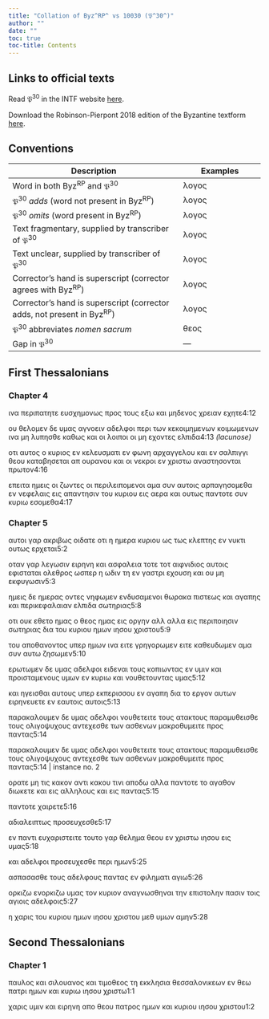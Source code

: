 ```yaml
---
title: "Collation of Byz^RP^ vs 10030 (𝔓^30^)"
author: ""
date: ""
toc: true
toc-title: Contents
---
```


::: {.callout-note appearance="minimal" icon="false" collapse="true"}
# Links to official texts

Read 𝔓^30^ in the INTF website [here](https://ntvmr.uni-muenster.de/manuscript-workspace?docID=10030).

Download the Robinson-Pierpont 2018 edition of the Byzantine textform [here](https://web.archive.org/web/20210413060536/https://byzantinetext.com/wp-content/uploads/2021/03/robinson-pierpont-2018-gnt-edition.pdf).


:::


::: {.callout-note appearance="minimal" icon="false" collapse="true"}
# Conventions

| Description                                                              	| Examples                           	|
|--------------------------------------------------------------------------	|------------------------------------	|
| Word in both Byz^RP^ and 𝔓^30^                                   	| λογος                              	|
| 𝔓^30^ *adds* (word not present in Byz^RP^)                       	| [λογος]{.greek-added}            	|
| 𝔓^30^ *omits* (word present in Byz^RP^)                          	| [λογος]{.greek-omitted}          	|
| Text fragmentary, supplied by transcriber of 𝔓^30^               	| [λογος]{.greek-supplied}         	|
| Text unclear, supplied by transcriber of 𝔓^30^                   	| [λογος]{.unclear}                	|
| Corrector's hand is superscript (corrector agrees with Byz^RP^)          	| [λογος]{.corr}                   	|
| Corrector's hand is superscript (corrector adds, not present in Byz^RP^) 	| [[λογος]{.corr}]{.greek-added} 	|
| 𝔓^30^ abbreviates *nomen sacrum*                                 	| [θεος]{.greek-abbr}            	|
| Gap in 𝔓^30^                                                     	| [―]{.gap}                        	|
:::

## First Thessalonians

### Chapter 4

[ινα]{.greek-omitted} [περιπατητε]{.greek-omitted} [ευσχημονως]{.greek-omitted} [προς]{.greek-omitted} [τους]{.greek-omitted} [εξω]{.greek-omitted} [και]{.greek-omitted} [μηδε]{.greek-supplied}νο[ς]{.unclear} [χρειαν]{.greek-supplied} [εχητε]{.greek-supplied}[4:12]{.aside}

[ου]{.greek-supplied} [θελο]{.greek-supplied}με[ν]{.unclear} [δε]{.greek-supplied} [υμας]{.greek-supplied} [αγνοειν]{.greek-supplied} [αδελ]{.greek-supplied}[φο]{.greek-supplied}[ι]{.unclear} [περι]{.greek-supplied} [των]{.greek-supplied} [κεκοιμημενων]{.greek-omitted} [[κοιμωμενων]{.greek-supplied}]{.greek-added} [ινα]{.greek-omitted} [μη]{.greek-omitted} [λυπησθε]{.greek-omitted} [καθως]{.greek-omitted} [και]{.greek-omitted} [οι]{.greek-omitted} [λοιποι]{.greek-omitted} [οι]{.greek-omitted} [μη]{.greek-omitted} [εχοντες]{.greek-omitted} [ελπιδα]{.greek-omitted}[[4:13 *(lacunose)*]{.lacunose}]{.aside}

[οτι]{.greek-omitted} [αυτος]{.greek-omitted} [ο]{.greek-omitted} [κυριος]{.greek-omitted} [εν]{.greek-omitted} [κελευσματι]{.greek-omitted} [εν]{.greek-omitted} [φωνη]{.greek-omitted} [αρχαγγελου]{.greek-omitted} [και]{.greek-omitted} [εν]{.greek-omitted} [σαλπιγγι]{.greek-omitted} [θεου]{.greek-omitted} [καταβησεται]{.greek-omitted} [απ]{.greek-omitted} [ουρα]{.greek-supplied}[ν]{.unclear}ο[υ]{.unclear} [κ]{.unclear}α[ι]{.unclear} [ο]{.unclear}[ι]{.greek-supplied} [νεκροι]{.greek-supplied} [εν]{.greek-supplied} [χριστω]{.greek-abbr} [α]{.greek-supplied}να[σ]{.greek-supplied}[τ]{.unclear}ησ[ο]{.unclear}[νται]{.greek-supplied} [πρωτον]{.greek-supplied}[4:16]{.aside}

[ε]{.greek-supplied}[πειτα]{.greek-supplied} [ημεις]{.greek-supplied} [οι]{.greek-supplied} [ζωντες]{.greek-supplied} [οι]{.greek-supplied} [περ]{.unclear}[ιλειπομενοι]{.greek-supplied} [αμα]{.greek-supplied} [σ]{.unclear}[υ]{.greek-supplied}ν αυτοι[ς]{.unclear} [α]{.unclear}[ρπαγησομεθα]{.greek-supplied} [εν]{.unclear} [νεφε]{.unclear}[λαις]{.greek-supplied} [εις]{.greek-supplied} [απαντη]{.greek-supplied}σι[ν]{.unclear} [τ]{.unclear}ου [κυριου]{.greek-abbr} ει[ς]{.greek-supplied} [αερα]{.greek-supplied} [και]{.greek-supplied} [ουτως]{.greek-supplied} παντοτε συ[ν]{.greek-supplied} [κυριω]{.greek-abbr} [εσομεθα]{.greek-supplied}[4:17]{.aside}

### Chapter 5

[αυτοι]{.greek-omitted} [γαρ]{.greek-omitted} [ακριβως]{.greek-omitted} [οιδατε]{.greek-omitted} [οτι]{.greek-omitted} [η]{.greek-omitted} [ημερα]{.greek-omitted} [κυριου]{.greek-omitted} [ως]{.greek-omitted} [[τως]{.greek-supplied}]{.greek-added} [κλεπτης]{.greek-omitted} [εν]{.greek-omitted} [νυκτι]{.greek-omitted} [ουτως]{.greek-omitted} [ερχεται]{.greek-supplied}[5:2]{.aside}

[οταν]{.greek-supplied} [γαρ]{.greek-omitted} [λεγ]{.greek-supplied}ωσιν [ειρηνη]{.greek-supplied} [και]{.greek-supplied} [ασφαλεια]{.greek-supplied} [τοτε]{.greek-omitted} [[το]{.greek-supplied}τ]{.greek-added} [α]{.unclear}ι[φνιδιος]{.greek-supplied} [αυτοις]{.greek-omitted} [εφισταται]{.greek-omitted} [ολεθρος]{.greek-omitted} [ωσπερ]{.greek-omitted} [η]{.greek-omitted} [ωδιν]{.greek-omitted} [τη]{.greek-omitted} [εν]{.greek-omitted} [γαστρι]{.greek-omitted} [εχουση]{.greek-omitted} [και]{.greek-omitted} [ου]{.greek-omitted} [μη]{.greek-omitted} [εκφυγωσιν]{.greek-omitted}[5:3]{.aside}

[ημεις]{.greek-omitted} [δε]{.greek-omitted} [ημερας]{.greek-omitted} [οντες]{.greek-omitted} [νηφωμεν]{.greek-omitted} [ενδυσαμενοι]{.greek-supplied} [θωρακ]{.greek-supplied}α πιστε[ως]{.greek-supplied} [και]{.greek-supplied} [αγαπης]{.greek-supplied} [και]{.greek-supplied} περικεφ[α]{.unclear}[λαιαν]{.greek-supplied} [ελπιδα]{.greek-supplied} [σ]{.greek-supplied}[ω]{.unclear}τηρ[ι]{.unclear}ας[5:8]{.aside}

οτ[ι]{.unclear} [ουκ]{.greek-supplied} [εθετο]{.greek-supplied} [ημας]{.greek-omitted} [ο]{.greek-supplied} [θεος]{.greek-abbr} [[η]{.unclear}μας]{.greek-added} εις ο[ρ]{.unclear}[γην]{.greek-supplied} [αλλ]{.greek-omitted} [[αλλα]{.greek-supplied}]{.greek-added} [εις]{.greek-supplied} [π]{.greek-supplied}εριποι[η]{.unclear}[σ]{.greek-supplied}[ιν]{.unclear} [σωτηριας]{.greek-supplied} [δια]{.greek-supplied} [το]{.greek-supplied}υ [κυριου]{.greek-abbr} ημων [ιησου]{.greek-abbr} [χριστου]{.greek-omitted}[5:9]{.aside}

[του]{.greek-supplied} [αποθανον]{.greek-supplied}τος υπερ η[μων]{.greek-supplied} [ινα]{.greek-omitted} [ειτε]{.greek-omitted} [γρηγορωμεν]{.greek-omitted} [ειτε]{.greek-omitted} [καθευδωμεν]{.greek-omitted} [αμα]{.greek-omitted} [συν]{.greek-omitted} [αυτω]{.greek-omitted} [ζησωμεν]{.greek-omitted}[5:10]{.aside}

[ερωτωμεν]{.greek-omitted} [δε]{.greek-omitted} [υμας]{.greek-omitted} [αδελφοι]{.greek-omitted} [ειδεναι]{.greek-omitted} [τους]{.greek-omitted} [κοπιωντας]{.greek-omitted} [εν]{.greek-omitted} [υμιν]{.greek-supplied} [και]{.greek-supplied} [προιστα]{.greek-supplied}με[νους]{.greek-supplied} [υμων]{.greek-supplied} [εν]{.greek-supplied} [κυριω]{.greek-abbr} [και]{.greek-supplied} νου[θετουντας]{.greek-supplied} [υμας]{.greek-supplied}[5:12]{.aside}

[κ]{.greek-supplied}[αι]{.unclear} η[γ]{.unclear}ει[σθαι]{.greek-supplied} [αυτους]{.greek-supplied} [υπερ]{.greek-omitted} [εκ]{.greek-supplied}[π]{.unclear}ε[ρ]{.unclear}ισσου [εν]{.greek-supplied} [αγαπη]{.greek-supplied} [δια]{.greek-supplied} [το]{.greek-supplied} [ε]{.unclear}[ργον]{.greek-supplied} [α]{.greek-supplied}υ[των]{.greek-supplied} [ειρηνευετε]{.greek-supplied} ε[ν]{.unclear} [εαυτοις]{.greek-omitted} [[α]{.unclear}υ[τ]{.unclear}οι[ς]{.unclear}]{.greek-added}[5:13]{.aside}

[παρακαλουμεν]{.greek-supplied} [δε]{.greek-supplied} [υ]{.greek-supplied}[μ]{.unclear}α[ς]{.unclear} [α]{.unclear}[δελφοι]{.greek-supplied} [νουθετειτε]{.greek-supplied} τους [ατ]{.greek-supplied}[α]{.unclear}[κτους]{.greek-supplied} [παραμυθ]{.greek-supplied}ε[ισ]{.greek-supplied}[θε]{.unclear} [τους]{.greek-omitted} [ολιγοψυχους]{.greek-omitted} [αντεχεσθε]{.greek-omitted} [των]{.greek-omitted} [ασθενων]{.greek-omitted} [μακροθυμειτε]{.greek-omitted} [προς]{.greek-omitted} [παντας]{.greek-omitted}[5:14]{.aside}

[παρακαλουμεν]{.greek-omitted} [δε]{.greek-omitted} [υμας]{.greek-omitted} [αδελφοι]{.greek-omitted} [νουθετειτε]{.greek-omitted} [τους]{.greek-omitted} [ατακτους]{.greek-omitted} [παραμυθεισθε]{.greek-omitted} [τ]{.unclear}ο[υς]{.unclear} ο[λι]{.greek-supplied}[γ]{.unclear}ο[ψ]{.unclear}υχ[ους]{.greek-supplied} [αντεχε]{.greek-supplied}[σ]{.greek-supplied}θε τ[ω]{.unclear}[ν]{.greek-supplied} α[σθ]{.greek-supplied}ε[νων]{.greek-supplied} [μ]{.unclear}ακροθυμ[ε]{.unclear}ι[τ]{.unclear}[ε]{.greek-supplied} [προς]{.greek-supplied} [παν]{.greek-supplied}[τα]{.unclear}ς[5:14 | instance no. 2]{.aside}

ορατε μ[η]{.unclear} τ[ις]{.greek-supplied} [κακον]{.greek-supplied} [αν]{.greek-supplied}τι κακου τινι α[ποδω]{.greek-supplied} [αλλα]{.greek-supplied} παντοτε το α[γαθον]{.greek-supplied} [διωκε]{.greek-supplied}τε και ει[ς]{.unclear} [αλληλους]{.greek-supplied} [και]{.greek-supplied} [εις]{.greek-supplied} παν[τας]{.greek-supplied}[5:15]{.aside}

[παντοτε]{.greek-supplied} [χαιρετε]{.greek-supplied}[5:16]{.aside}

αδια[λειπτως]{.greek-supplied} [προσευχεσθε]{.greek-supplied}[5:17]{.aside}

εν [π]{.unclear}[αντι]{.greek-supplied} [ευχαριστειτε]{.greek-supplied} [τουτο]{.greek-omitted} [γαρ]{.greek-omitted} [θελημα]{.greek-omitted} [θεου]{.greek-omitted} [εν]{.greek-omitted} [χριστω]{.greek-omitted} [ιησου]{.greek-omitted} [εις]{.greek-omitted} [υμας]{.greek-omitted}[5:18]{.aside}

[και]{.greek-added} [αδελφοι]{.greek-omitted} [προσευχεσθε]{.greek-omitted} περι [η]{.unclear}[μων]{.greek-supplied}[5:25]{.aside}

[ασπασασθε]{.greek-supplied} τους αδ[ελφους]{.greek-supplied} [παντας]{.greek-supplied} [εν]{.greek-supplied} φιλημα[τ]{.unclear}[ι]{.greek-supplied} [αγιω]{.greek-supplied}[5:26]{.aside}

[ορκιζω]{.greek-omitted} [[ενορκιζω]{.greek-supplied}]{.greek-added} [υ]{.greek-supplied}μας [το]{.unclear}ν [κυριον]{.greek-abbr} [αναγνωσθηναι]{.greek-supplied} την ε[π]{.unclear}ι[σ]{.unclear}[τολην]{.greek-supplied} [πασιν]{.greek-supplied} [τοις]{.greek-supplied} [αγιοις]{.greek-omitted} αδελφ[οις]{.greek-supplied}[5:27]{.aside}

[η]{.greek-supplied} [χα]{.greek-supplied}ρις του [κυριου]{.greek-abbr} [ημων]{.greek-supplied} [ιησου]{.greek-abbr} [χριστου]{.greek-abbr} [με]{.greek-supplied}[θ]{.unclear} υ[μ]{.unclear}[ων]{.greek-supplied} [αμην]{.greek-omitted}[5:28]{.aside}

## Second Thessalonians

### Chapter 1

[παυλος]{.greek-supplied} [και]{.greek-supplied} [σιλ]{.greek-supplied}[ουαν]{.unclear}[ος]{.greek-supplied} [και]{.unclear} [τιμοθεος]{.greek-supplied} [τη]{.greek-supplied} [εκκ]{.greek-supplied}[λ]{.unclear}ησια [θεσσαλονικεων]{.greek-supplied} [ε]{.greek-supplied}[ν]{.unclear} [θεω]{.greek-abbr} [πατρι]{.greek-abbr} [ημων]{.greek-supplied} [και]{.greek-supplied} [κυριω]{.greek-abbr} [ιησου]{.greek-abbr} [χριστω]{.greek-abbr}[1:1]{.aside}

χα[ρις]{.greek-supplied} [υμιν]{.greek-supplied} [και]{.greek-supplied} [ειρηνη]{.greek-supplied} [απ]{.unclear}[ο]{.greek-supplied} [θεου]{.greek-omitted} [πατρος]{.greek-omitted} [ημων]{.greek-omitted} [και]{.greek-omitted} [κυριου]{.greek-omitted} [ιησου]{.greek-omitted} [χριστου]{.greek-omitted}[1:2]{.aside}

